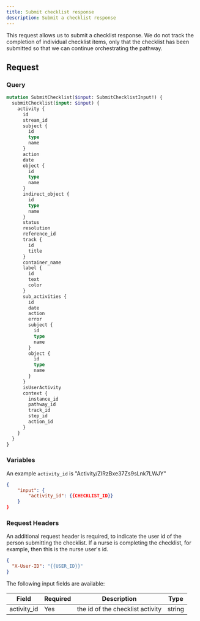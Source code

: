```yaml
---
title: Submit checklist response
description: Submit a checklist response
---
```


This request allows us to submit a checklist response. We do not track the completion of individual checklist items, only that the checklist has been submitted so that we can continue orchestrating the pathway.

## Request

### Query

```graphql
mutation SubmitChecklist($input: SubmitChecklistInput!) {
  submitChecklist(input: $input) {
    activity {
      id
      stream_id
      subject {
        id
        type
        name
      }
      action
      date
      object {
        id
        type
        name
      }
      indirect_object {
        id
        type
        name
      }
      status
      resolution
      reference_id
      track {
        id
        title
      }
      container_name
      label {
        id
        text
        color
      }
      sub_activities {
        id
        date
        action
        error
        subject {
          id
          type
          name
        }
        object {
          id
          type
          name
        }
      }
      isUserActivity
      context {
        instance_id
        pathway_id
        track_id
        step_id
        action_id
      }
    }
  }
}
```

### Variables

An example `activity_id` is "Activity/ZIRzBxe37Zs9sLnk7LWJY"

```json
{
    "input": {
        "activity_id": {{CHECKLIST_ID}}
    }
}
```

### Request Headers

An additional request header is required, to indicate the user id of the person submitting the checklist. If a nurse is completing the checklist, for example, then this is the nurse user's id.

```json
{
  "X-User-ID": "{{USER_ID}}"
}
```

The following input fields are available:

<div className="table-wrapper">
  <table>
    <thead>
      <tr>
        <th>Field</th>
        <th>Required</th>
        <th>Description</th>
        <th>Type</th>
      </tr>
    </thead>
    <tbody>
      <tr>
        <td>activity_id</td>
        <td>Yes</td>
        <td>the id of the checklist activity</td>
        <td>string</td>
      </tr>
    </tbody>
  </table>
</div>
